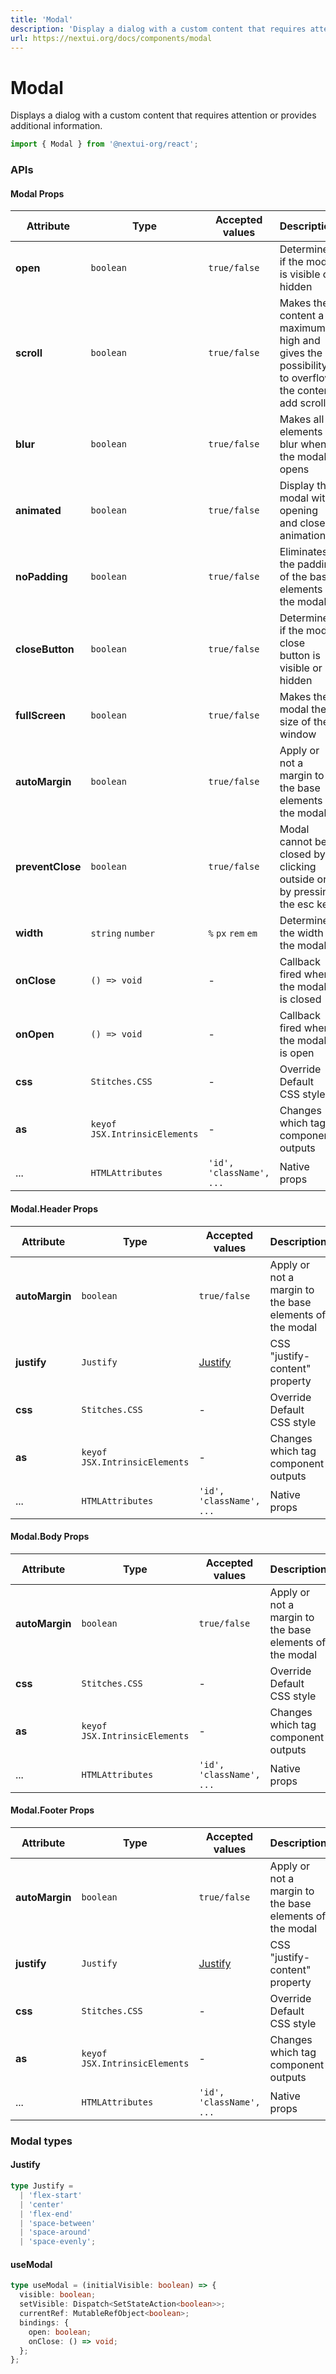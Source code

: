 ```yaml
---
title: 'Modal'
description: 'Display a dialog with a custom content that requires attention or provides additional information.'
url: https://nextui.org/docs/components/modal
---
```


# Modal

Displays a dialog with a custom content that requires attention or provides additional information.

```jsx
import { Modal } from '@nextui-org/react';
```

<CarbonAd />

<Spacer y={2} />

<Playground
  title="Default"
  desc="Use `open` prop to control whether Modal is displayed."
  files={modalContent.default_modal}
/>

<Playground
  title="Large content"
  desc="There are cases where you need a scroll because there is a lot of information
   within the `Modal` for this you can use the `scroll` property."
  files={modalContent.largeContent}
/>

<Playground
  title="Full screen"
  desc="If you need the `Modal` to be the total window size you can do it with the `fullScreen` property."
  files={modalContent.fullscreen}
/>

<Playground
  title="Without padding"
  desc="If you need to remove the padding from the dialog to make a more 
  personalized interface you can do it with the `noPadding` property."
  files={modalContent.withoutPadding}
/>

<Playground
  title="Blur background"
  desc="You can add a `blur` style to all the elements behind the `Modal` with the `blur` property,
this functionality depends on the css property [backdrop-filter](https://caniuse.com/css-backdrop-filter)."
  files={modalContent.blurBackground}
/>

<Playground
  title="Prevent close"
  desc="With the `preventClose` property you can't close the dialog by clicking outside or pressing the `esc` key."
  files={modalContent.preventClose}
/>

<Playground
  title="No Animated"
  desc="You can disable the animation of the entire `Modal` with the property `animated={false}`."
  files={modalContent.noAnimated}
/>

<Spacer y={3} />

### APIs

<Spacer y={2} />

#### Modal Props

| Attribute        | Type                          | Accepted values          | Description                                                                                   | Default   |
| ---------------- | ----------------------------- | ------------------------ | --------------------------------------------------------------------------------------------- | --------- |
| **open**         | `boolean`                     | `true/false`             | Determine if the modal is visible or hidden                                                   | `false`   |
| **scroll**       | `boolean`                     | `true/false`             | Makes the content a maximum high and gives the possibility to overflow the content add scroll | `false`   |
| **blur**         | `boolean`                     | `true/false`             | Makes all elements blur when the modal opens                                                  | `false`   |
| **animated**     | `boolean`                     | `true/false`             | Display the modal with opening and close animation                                            | `true`    |
| **noPadding**    | `boolean`                     | `true/false`             | Eliminates the padding of the base elements of the modal                                      | `false`   |
| **closeButton**  | `boolean`                     | `true/false`             | Determine if the modal close button is visible or hidden                                      | `false`   |
| **fullScreen**   | `boolean`                     | `true/false`             | Makes the modal the size of the window                                                        | `false`   |
| **autoMargin**   | `boolean`                     | `true/false`             | Apply or not a margin to the base elements of the modal                                       | -         |
| **preventClose** | `boolean`                     | `true/false`             | Modal cannot be closed by clicking outside or by pressing the esc key                         | `false`   |
| **width**        | `string` `number`             | `%` `px` `rem` `em`      | Determine the width of the modal                                                              | `400px`   |
| **onClose**      | `() => void`                  | -                        | Callback fired when the modal is closed                                                       | -         |
| **onOpen**       | `() => void`                  | -                        | Callback fired when the modal is open                                                         | -         |
| **css**          | `Stitches.CSS`                | -                        | Override Default CSS style                                                                    | -         |
| **as**           | `keyof JSX.IntrinsicElements` | -                        | Changes which tag component outputs                                                           | `section` |
| ...              | `HTMLAttributes`              | `'id', 'className', ...` | Native props                                                                                  | -         |

<Spacer y={2} />

#### Modal.Header Props

| Attribute      | Type                          | Accepted values          | Description                                             | Default  |
| -------------- | ----------------------------- | ------------------------ | ------------------------------------------------------- | -------- |
| **autoMargin** | `boolean`                     | `true/false`             | Apply or not a margin to the base elements of the modal | `true`   |
| **justify**    | `Justify`                     | [Justify](#justify)      | CSS "justify-content" property                          | `center` |
| **css**        | `Stitches.CSS`                | -                        | Override Default CSS style                              | -        |
| **as**         | `keyof JSX.IntrinsicElements` | -                        | Changes which tag component outputs                     | `div`    |
| ...            | `HTMLAttributes`              | `'id', 'className', ...` | Native props                                            | -        |

<Spacer y={2} />

#### Modal.Body Props

| Attribute      | Type                          | Accepted values          | Description                                             | Default |
| -------------- | ----------------------------- | ------------------------ | ------------------------------------------------------- | ------- |
| **autoMargin** | `boolean`                     | `true/false`             | Apply or not a margin to the base elements of the modal | `true`  |
| **css**        | `Stitches.CSS`                | -                        | Override Default CSS style                              | -       |
| **as**         | `keyof JSX.IntrinsicElements` | -                        | Changes which tag component outputs                     | `div`   |
| ...            | `HTMLAttributes`              | `'id', 'className', ...` | Native props                                            | -       |

<Spacer y={2} />

#### Modal.Footer Props

| Attribute      | Type                          | Accepted values          | Description                                             | Default    |
| -------------- | ----------------------------- | ------------------------ | ------------------------------------------------------- | ---------- |
| **autoMargin** | `boolean`                     | `true/false`             | Apply or not a margin to the base elements of the modal | `true`     |
| **justify**    | `Justify`                     | [Justify](#justify)      | CSS "justify-content" property                          | `flex-end` |
| **css**        | `Stitches.CSS`                | -                        | Override Default CSS style                              | -          |
| **as**         | `keyof JSX.IntrinsicElements` | -                        | Changes which tag component outputs                     | `div`      |
| ...            | `HTMLAttributes`              | `'id', 'className', ...` | Native props                                            | -          |

<Spacer y={2} />

### Modal types

<Spacer y={1} />

#### Justify

```ts
type Justify =
  | 'flex-start'
  | 'center'
  | 'flex-end'
  | 'space-between'
  | 'space-around'
  | 'space-evenly';
```

#### useModal

```ts
type useModal = (initialVisible: boolean) => {
  visible: boolean;
  setVisible: Dispatch<SetStateAction<boolean>>;
  currentRef: MutableRefObject<boolean>;
  bindings: {
    open: boolean;
    onClose: () => void;
  };
};
```
